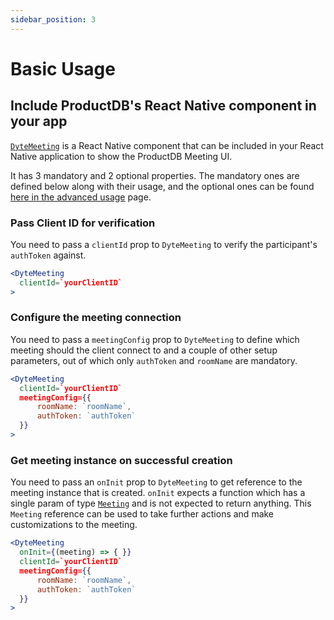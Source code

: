 ```yaml
---
sidebar_position: 3
---
```


# Basic Usage

## Include ProductDB's React Native component in your app

[`DyteMeeting`](./reference/dyte-meeting) is a React Native component that can
be included in your React Native application to show the ProductDB Meeting UI.

It has 3 mandatory and 2 optional properties. The mandatory ones are defined
below along with their usage, and the optional ones can be found
[here in the advanced usage](./advanced-usage#turn-on-the-setup--preview-screen)
page.

### Pass Client ID for verification

You need to pass a `clientId` prop to `DyteMeeting` to verify the participant's
`authToken` against.

```jsx {2}
<DyteMeeting
  clientId=`yourClientID`
>
```

### Configure the meeting connection

You need to pass a `meetingConfig` prop to `DyteMeeting` to define which meeting
should the client connect to and a couple of other setup parameters, out of
which only `authToken` and `roomName` are mandatory.

```jsx {3-6}
<DyteMeeting
  clientId=`yourClientID`
  meetingConfig={{
      roomName: `roomName`,
      authToken: `authToken`
  }}
>
```

### Get meeting instance on successful creation

You need to pass an `onInit` prop to `DyteMeeting` to get reference to the
meeting instance that is created. `onInit` expects a function which has a single
param of type [`Meeting`](./reference/meeting) and is not expected to return
anything. This `Meeting` reference can be used to take further actions and make
customizations to the meeting.

```jsx {2}
<DyteMeeting
  onInit={(meeting) => { }}
  clientId=`yourClientID`
  meetingConfig={{
      roomName: `roomName`,
      authToken: `authToken`
  }}
>
```

